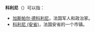 '''科利尼'''（{{lang|fr|Coligny}}）可以指：
* [[加斯帕尔·德科利尼|加斯帕尔·德科利尼]]，法国军人和政治家。
* [[科利尼_(安省)|科利尼 (安省)]]，法国安省的一个市镇。

{{disambiguation|Cat=三字譯名消歧義}}
